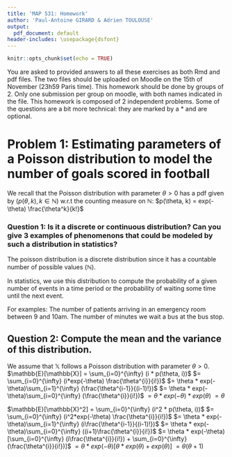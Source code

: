 ```yaml
---
title: 'MAP 531: Homework'
author: 'Paul-Antoine GIRARD & Adrien TOULOUSE'
output: 
  pdf_document: default
header-includes: \usepackage{dsfont}
---
```


```r
knitr::opts_chunk$set(echo = TRUE)
```

You are asked to provided answers to all these exercises as both Rmd and pdf files. The two files should be uploaded on Moodle on the 15th of November (23h59 Paris time).
This homework should be done by groups of 2. Only one submission per group on moodle, with both names indicated in the file.
This homework is composed of 2 independent problems.
Some of the questions are a bit more technical: they are marked by a * and are optional.

# Problem 1: Estimating parameters of a Poisson distribution to model the number of goals scored in football
We recall that the Poisson distribution with parameter $\theta > 0$ has a pdf given by ($p(\theta, k), k \in \mathbb{N})$ w.r.t the counting measure on $\mathbb{N}$:
$p(\theta, k) = exp(-\theta) \frac{\theta^k}{k!}$

### Question 1: Is it a discrete or continuous distribution? Can you give 3 examples of phenomenons that could be modeled by such a distribution in statistics?

The poisson distribution is a discrete distribution since it has a countable number of possible values ($\mathbb{N}$).

In statistics, we use this distribution to compute the probability of a given number of events in a time period or the probability of waiting some time until the next event.

For examples:
The number of patients arriving in an emergency room between 9 and 10am.
The number of minutes we wait a bus at the bus stop.


## Question 2: Compute the mean and the variance of this distribution.

We assume that $\mathbb{X}$ follows a Poisson distribution with parameter $\theta > 0$.
$\mathbb{E}[\mathbb{X}] = \sum_{i=0}^{\infty} (i * p(\theta, i))$
$= \sum_{i=0}^{\infty} (i*exp(-\theta) \frac{\theta^{i}}{i!})$
$= \theta * exp(-\theta)\sum_{i=1}^{\infty} (\frac{\theta^{i-1}}{(i-1)!})$
$= \theta * exp(-\theta)\sum_{i=0}^{\infty} (\frac{\theta^{i}}{i!})$
$= \theta * exp(-\theta) * exp(\theta)$
$= \theta$

$\mathbb{E}[\mathbb{X}^2] = \sum_{i=0}^{\infty} (i^2 * p(\theta, i))$
$= \sum_{i=0}^{\infty} (i^2*exp(-\theta) \frac{\theta^{i}}{i!})$
$= \theta * exp(-\theta)\sum_{i=1}^{\infty} (i\frac{\theta^{i-1}}{(i-1)!})$
$= \theta * exp(-\theta)\sum_{i=0}^{\infty} ((i+1)\frac{\theta^{i}}{i!})$
$= \theta * exp(-\theta)[\sum_{i=0}^{\infty} (i\frac{\theta^{i}}{i!}) + \sum_{i=0}^{\infty} (\frac{\theta^{i}}{i!})]$
$= \theta * exp(-\theta)[\theta * exp(\theta) + exp(\theta)]$
$= \theta (\theta + 1)$

